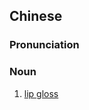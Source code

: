 {{also|唇彩}}
==Chinese==
{{zh-forms|s=唇彩|t2=唇彩}}

===Pronunciation===
{{zh-pron
|m=chúncǎi
|c=seon4 coi2
|cat=n
}}

===Noun===
{{zh-noun}}

# [[lip gloss]]